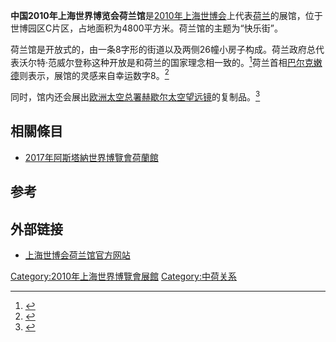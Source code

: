 {{coord|31.1853801|121.4729762|display=title|type:landmark|format=dms}}
{{Infobox building
| building_name       = 2010年上海世博会荷兰馆
| native_building_name= 
| former_names        =
| alternate_names     =
| image               = Netherlands Pavilion of Expo 2010 daytime.jpg
| caption             = 
| map_type            = 
| altitude            = 
| building_type       = 
| architectural_style = 
| structural_system   = 
| cost                = 2000万[[欧元|欧元]]
| ren_cost            =
| location            = [[上海|上海]]世博园区C片区
| address             = 
| client              = 
| owner               = 荷兰国际贸易促进局
| current_tenants     = 
| landlord            = 
| coordinates         = 
| start_date          = 
| completion_date     = 
| inauguration_date   =
| renovation_date     = 
| demolition_date     = 
| destruction_date    = 
| height              = 
| diameter            = 
| other_dimensions    = 
| floor_count         = 
| floor_area          = 4800平方米
| main_contractor     = 
| architect           = John Körmeling
| architecture_firm   = 
| structural_engineer = 
| services_engineer   = 
| civil_engineer      = 
| other_designers     = 
| quantity_surveyor   = 
| awards              = 
| ren_architect       =
| ren_firm            =
| ren_str_engineer    = 
| ren_serv_engineer   = 
| ren_civ_engineer    = 
| ren_oth_designers   = 
| ren_qty_surveyor    = 
| ren_awards          = 
| references          = 
}}

'''中国2010年上海世界博览会荷兰馆'''是[[2010年上海世博会|2010年上海世博会]]上代表[[荷兰|荷兰]]的展馆，位于世博园区C片区，占地面积为4800平方米。荷兰馆的主题为“快乐街”。

荷兰馆是开放式的，由一条8字形的街道以及两侧26幢小房子构成。荷兰政府总代表沃尔特·范威尔登称这种开放是和荷兰的国家理念相一致的。<ref>{{cite web|url=http://2010.qq.com/a/20090802/000024.htm|title=世博荷兰馆颠覆展馆概念 400米快乐街待体验|publisher=腾讯世博|accessdate=2010-04-25}}</ref>荷兰首相[[巴尔克嫩德|巴尔克嫩德]]则表示，展馆的灵感来自幸运数字8。<ref>{{cite web|url=http://2010.qq.com/a/20100423/000177.htm|title=荷兰内阁首相：展馆创意源自幸运数字“8”|publisher=腾讯世博|accessdate=2010-04-24|archive-date=2016-03-06|archive-url=https://web.archive.org/web/20160306001341/http://2010.qq.com/a/20100423/000177.htm|dead-url=no}}</ref>

同时，馆内还会展出[[欧洲太空总署|欧洲太空总署]][[赫歇尔太空望远镜|赫歇尔太空望远镜]]的复制品。<ref>{{cite web|url=http://2010.qq.com/a/20100208/000073.htm|title=荷兰馆将展示最大望远镜 从世博园看太空景象|publisher=腾讯世博|accessdate=2010-04-24|archive-date=2010-02-16|archive-url=https://web.archive.org/web/20100216211013/http://2010.qq.com/a/20100208/000073.htm|dead-url=no}}</ref>

==相關條目==
* [[2017年阿斯塔納世界博覽會荷蘭館|2017年阿斯塔納世界博覽會荷蘭館]]

==参考==
{{reflist}}

==外部链接==
{{Commonscat|Netherlands Pavilion of Expo 2010|2010年上海世博会荷兰馆}}
* [https://web.archive.org/web/20100328020001/http://www.holland-expo2010.cn/ 上海世博会荷兰馆官方网站]

{{2010年上海世博会展馆}}
[[Category:2010年上海世界博覽會展館|Category:2010年上海世界博覽會展館]]
[[Category:中荷关系|Category:中荷关系]]
